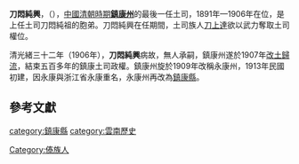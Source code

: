 {{Infobox royalty
| name = 刀悶純興
| image =
| caption =
| succession = [[鎮康|鎮康]]土司
| reign = 1891年－1906年
| successor = 無
| issue = 無
| house =
| father = [[刀悶錦圖|刀悶錦圖]]
| mother =
| birth_date = 
| birth_place =
| death_date = 
| death_place = 
| date of burial =
| place of burial =
| religion =
}}
'''刀悶純興'''，（{{bd||?|1906年|catIdx=d}}），[[中國|中國]][[清朝|清朝時期]]'''[[鎮康州|鎮康州]]'''的最後一任土司{{R|:0}}，1891年—1906年在位，是上任土司刀悶純祖的胞弟。刀悶純興在任期間，土司族人[[刀上達|刀上達]]欲以武力奪取土司權位。

清光緒三十二年（1906年），'''刀悶純興'''病故，無人承嗣，鎮康州遂於1907年[[改土歸流|改土歸流]]{{R|:1}}，結束五百多年的鎮康土司政權。鎮康州旋於1909年改稱永康州，1913年民國初建，因永康與浙江省永康重名，永康州再改為[[鎮康縣|鎮康縣]]。

==參考文獻==
{{reflist|refs=
<ref name=":0">{{cite book|author=龔蔭|title=《明清雲南土司通纂》|year=1985|publisher=雲南民族出版社|location=昆明}}</ref>

<ref name=":1">[http://catalog.digitalarchives.tw/item/00/21/3c/07.html 吏部知照軍機處事為雲貴總督請將鎮康土知州改土歸流一摺奉旨依議] {{Wayback|url=http://catalog.digitalarchives.tw/item/00/21/3c/07.html |date=20140413154724 }} 數位典藏聯合目錄 2012/9/24瀏覽）。</ref>

}}

{{start box}}
{{s-before|[[刀悶純祖|刀悶純祖]]}}
{{s-title|[[鎮康州|鎮康州]]土知州|1891年—1906年}}
{{s-after|無}}
{{end box}}

[[category:鎮康縣|category:鎮康縣]]
[[category:雲南歷史|category:雲南歷史]]
[[Category:傣族人|Category:傣族人]]
